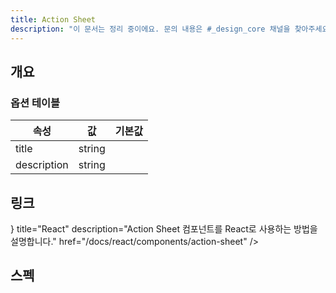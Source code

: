 ```yaml
---
title: Action Sheet
description: "이 문서는 정리 중이에요. 문의 내용은 #_design_core 채널을 찾아주세요."
---
```


## 개요

### 옵션 테이블

| 속성        | 값     | 기본값 |
| ----------- | ------ | ------ |
| title       | string |        |
| description | string |        |

## 링크

<Cards>
  <Card
    icon={<AtomIcon />}
    title="React"
    description="Action Sheet 컴포넌트를 React로 사용하는 방법을 설명합니다."
    href="/docs/react/components/action-sheet"
  />
</Cards>

## 스펙

<ComponentSpecBlock id="action-sheet" />
